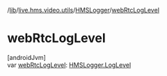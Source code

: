 /[lib](/api-reference/android/v2/home/content)/[live.hms.video.utils](../index)/[HMSLogger](index)/[webRtcLogLevel](web-rtc-log-level)

# webRtcLogLevel

[androidJvm]\
var [webRtcLogLevel](web-rtc-log-level): [HMSLogger.LogLevel](-log-level/index)
